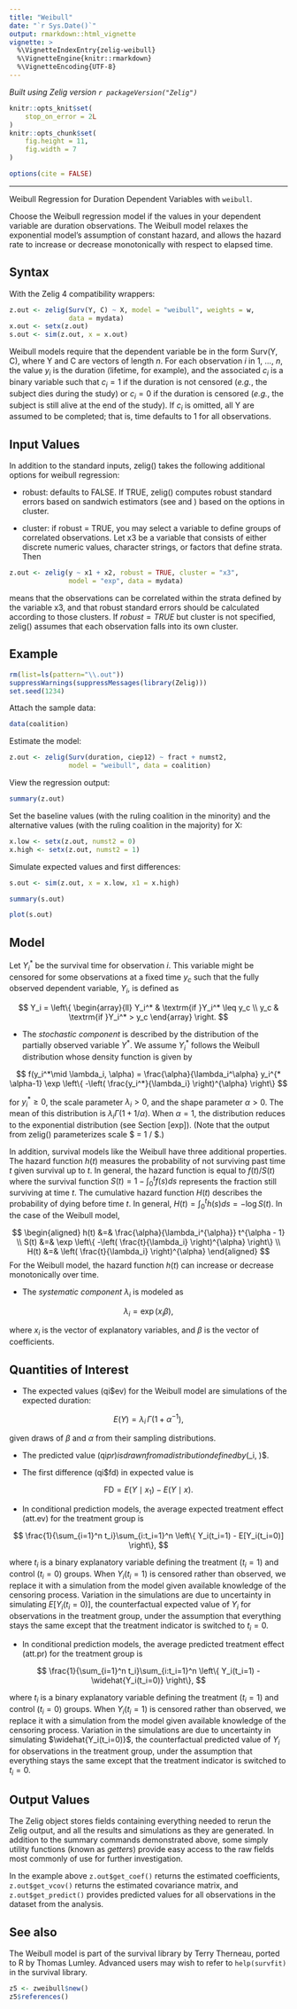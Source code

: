 ```yaml
---
title: "Weibull"
date: "`r Sys.Date()`"
output: rmarkdown::html_vignette
vignette: >
  %\VignetteIndexEntry{zelig-weibull}
  %\VignetteEngine{knitr::rmarkdown}
  %\VignetteEncoding{UTF-8}
---
```


*Built using Zelig version `r packageVersion("Zelig")`*

```r
knitr::opts_knit$set(
    stop_on_error = 2L
)
knitr::opts_chunk$set(
    fig.height = 11,
    fig.width = 7
)

options(cite = FALSE)
```
---

Weibull Regression for Duration Dependent Variables with `weibull`.

Choose the Weibull regression model if the values in your dependent
variable are duration observations. The Weibull model relaxes the
exponential model’s assumption of constant hazard, and allows the
hazard rate to increase or decrease monotonically with respect to
elapsed time.

Syntax
------

With the Zelig 4 compatibility wrappers:

```r
z.out <- zelig(Surv(Y, C) ~ X, model = "weibull", weights = w,
               data = mydata)
x.out <- setx(z.out)
s.out <- sim(z.out, x = x.out)
```

Weibull models require that the dependent variable be in the form
Surv(Y, C), where Y and C are vectors of length $n$. For each
observation $i$ in 1, …, $n$, the value $y_i$ is the
duration (lifetime, for example), and the associated $c_i$ is a
binary variable such that $c_i = 1$ if the duration is not
censored (*e.g.*, the subject dies during the study) or $c_i = 0$
if the duration is censored (*e.g.*, the subject is still alive at the
end of the study). If $c_i$ is omitted, all Y are assumed to be
completed; that is, time defaults to 1 for all observations.

Input Values
------

In addition to the standard inputs, zelig() takes the following
additional options for weibull regression:

-  robust: defaults to FALSE. If TRUE, zelig() computes robust standard
   errors based on sandwich estimators (see and ) based on the options
   in cluster.

-  cluster: if robust = TRUE, you may select a variable to define groups
   of correlated observations. Let x3 be a variable that consists of
   either discrete numeric values, character strings, or factors that
   define strata. Then

```r
z.out <- zelig(y ~ x1 + x2, robust = TRUE, cluster = "x3",
               model = "exp", data = mydata)
```

means that the observations can be correlated within the strata defined by the variable x3, and that robust standard errors should be calculated according to those clusters. If $robust = TRUE$ but cluster is not specified, zelig() assumes that each observation falls into its own cluster.

Example
------

```r
rm(list=ls(pattern="\\.out"))
suppressWarnings(suppressMessages(library(Zelig)))
set.seed(1234)
```

Attach the sample data:

```r
data(coalition)
```

Estimate the model:

```r
z.out <- zelig(Surv(duration, ciep12) ~ fract + numst2,
               model = "weibull", data = coalition)
```

View the regression output:

```r
summary(z.out)
```

Set the baseline values (with the ruling coalition in the minority) and
the alternative values (with the ruling coalition in the majority) for
X:

```r
x.low <- setx(z.out, numst2 = 0)
x.high <- setx(z.out, numst2 = 1)
```

Simulate expected values and first differences:

```r
s.out <- sim(z.out, x = x.low, x1 = x.high)
```

```r
summary(s.out)
```

```r
plot(s.out)
```

Model
------

Let $Y_i^*$ be the survival time for observation $i$. This
variable might be censored for some observations at a fixed time
$y_c$ such that the fully observed dependent variable,
$Y_i$, is defined as

$$
    Y_i = \left\{ \begin{array}{ll}
        Y_i^* & \textrm{if }Y_i^* \leq y_c \\
         y_c & \textrm{if }Y_i^* > y_c
       \end{array} \right.
$$

-  The *stochastic component* is described by the distribution of the
   partially observed variable $Y^*$. We assume $Y_i^*$
   follows the Weibull distribution whose density function is given by


$$
    f(y_i^*\mid \lambda_i, \alpha) = \frac{\alpha}{\lambda_i^\alpha}
        y_i^{* \alpha-1} \exp \left\{ -\left( \frac{y_i^*}{\lambda_i}
      \right)^{\alpha} \right\}
$$

   for $y_i^* \ge 0$, the scale parameter $\lambda_i > 0$,
   and the shape parameter $\alpha > 0$. The mean of this
   distribution is $\lambda_i \Gamma(1 + 1 / \alpha)$. When $\alpha = 1$, the distribution
   reduces to the exponential distribution (see Section [exp]). (Note
   that the output from zelig() parameterizes scale $ = 1 / \alpha$.)

   In addition, survival models like the Weibull have three additional
   properties. The hazard function $h(t)$ measures the probability
   of not surviving past time $t$ given survival up to $t$.
   In general, the hazard function is equal to $f(t)/S(t)$ where
   the survival function $S(t) = 1 - \int_{0}^t f(s) ds$
   represents the fraction still surviving at time $t$. The
   cumulative hazard function $H(t)$ describes the probability of
   dying before time $t$. In general,
   $H(t)= \int_{0}^{t} h(s) ds = -\log S(t)$. In the case of the
   Weibull model,


$$
    \begin{aligned}
        h(t) &=& \frac{\alpha}{\lambda_i^{\alpha}} t^{\alpha - 1}  \\
      S(t) &=&  \exp \left\{ -\left( \frac{t}{\lambda_i} \right)^{\alpha} \right\} \\
      H(t) &=& \left( \frac{t}{\lambda_i} \right)^{\alpha}
    \end{aligned}
$$
   For the Weibull model, the hazard function $h(t)$ can increase
   or decrease monotonically over time.

-  The *systematic component* $\lambda_i$ is modeled as


$$
    \lambda_i = \exp(x_i \beta),
$$

   where $x_i$ is the vector of explanatory variables, and
   $\beta$ is the vector of coefficients.

Quantities of Interest
------

-  The expected values (qi$ev) for the Weibull model are simulations of
   the expected duration:


$$
    E(Y) = \lambda_i \, \Gamma (1 + \alpha^{-1}),
$$

   given draws of $\beta$ and $\alpha$ from their sampling
   distributions.

-  The predicted value (qi$pr) is drawn from a distribution defined by
   $(\lambda_i, \alpha)$.

-  The first difference (qi$fd) in expected value is


$$
    \textrm{FD} = E(Y \mid x_1) - E(Y \mid x).
$$

-  In conditional prediction models, the average expected treatment
   effect (att.ev) for the treatment group is


$$
    \frac{1}{\sum_{i=1}^n t_i}\sum_{i:t_i=1}^n \left\{ Y_i(t_i=1) -
        E[Y_i(t_i=0)] \right\},
$$

   where $t_i$ is a binary explanatory variable defining the
   treatment ($t_i=1$) and control ($t_i=0$) groups. When
   $Y_i(t_i=1)$ is censored rather than observed, we replace it
   with a simulation from the model given available knowledge of the
   censoring process. Variation in the simulations are due to
   uncertainty in simulating $E[Y_i(t_i=0)]$, the counterfactual
   expected value of $Y_i$ for observations in the treatment
   group, under the assumption that everything stays the same except
   that the treatment indicator is switched to $t_i=0$.

-  In conditional prediction models, the average predicted treatment
   effect (att.pr) for the treatment group is


$$
    \frac{1}{\sum_{i=1}^n t_i}\sum_{i:t_i=1}^n \left\{ Y_i(t_i=1) -
        \widehat{Y_i(t_i=0)} \right\},
$$

   where $t_i$ is a binary explanatory variable defining the
   treatment ($t_i=1$) and control ($t_i=0$) groups. When
   $Y_i(t_i=1)$ is censored rather than observed, we replace it
   with a simulation from the model given available knowledge of the
   censoring process. Variation in the simulations are due to
   uncertainty in simulating $\widehat{Y_i(t_i=0)}$, the
   counterfactual predicted value of $Y_i$ for observations in the
   treatment group, under the assumption that everything stays the same
   except that the treatment indicator is switched to $t_i=0$.

Output Values
------

The Zelig object stores fields containing everything needed to
rerun the Zelig output, and all the results and simulations as they are generated.
In addition to the summary commands demonstrated above, some simply utility
functions (known as *getters*) provide easy access to the raw fields most
commonly of use for further investigation.

In the example above `z.out$get_coef()` returns the estimated coefficients, `z.out$get_vcov()` returns the estimated covariance matrix, and `z.out$get_predict()` provides predicted values for all observations in the dataset from the analysis.

See also
------

The Weibull model is part of the survival library by Terry Therneau,
ported to R by Thomas Lumley. Advanced users may wish to refer to
`help(survfit)` in the survival library.

```r
z5 <- zweibull$new()
z5$references()
```

